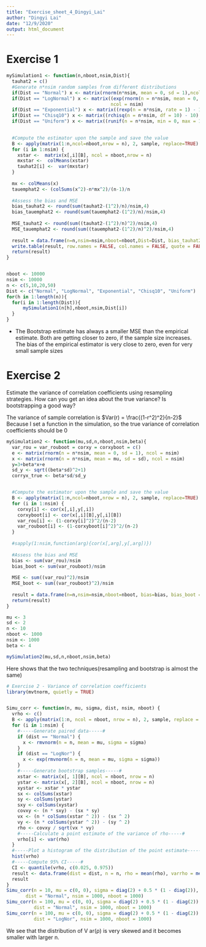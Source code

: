 ```yaml
---
title: "Exercise_sheet_4_Dingyi_Lai"
author: "Dingyi Lai"
date: "12/9/2020"
output: html_document
---
```


#   Exercise 1

```r
mySimulation1 <- function(n,nboot,nsim,Dist){
  tauhat2 = c()
  #Generate n*nsim random samples from different distributions
  if(Dist == "Normal") x <- matrix(rnorm(n*nsim, mean = 0, sd = 1),ncol = nsim)
  if(Dist == "LogNormal") x <- matrix((exp(rnorm(n = n*nsim, mean = 0, sd = 1)) - exp(1/2)) / sqrt(exp(1)*(exp(1)-1)),
                                      ncol = nsim)
  if(Dist == "Exponential") x <- matrix((rexp(n = n*nsim, rate = 1) - 1) / sqrt(1), ncol = nsim)
  if(Dist == "Chisq10") x <- matrix((rchisq(n = n*nsim, df = 10) - 10) / sqrt(20), ncol = nsim)
  if(Dist == "Uniform") x <- matrix((runif(n = n*nsim, min = 0, max = 1) - 1/2) / sqrt(1/12), ncol = nsim)
  

  #Compute the estimator upon the sample and save the value
  B <- apply(matrix(1:n,ncol=nboot,nrow = n), 2, sample, replace=TRUE)
  for (i in 1:nsim) {
    xstar <-  matrix(x[,i][B], ncol = nboot,nrow = n)
    mxstar <-  colMeans(xstar)
    tauhat2[i] <-  var(mxstar)
  }
  
  mx <- colMeans(x)
  tauemphat2 <- (colSums(x^2)-n*mx^2)/(n-1)/n
  
  #Assess the bias and MSE
  bias_tauhat2 <- round(sum(tauhat2-(1^2)/n)/nsim,4)
  bias_tauemphat2 <- round(sum(tauemphat2-(1^2)/n)/nsim,4)
  
  MSE_tauhat2 <- round(sum((tauhat2-(1^2)/n)^2)/nsim,4)
  MSE_tauemphat2 <- round(sum((tauemphat2-(1^2)/n)^2)/nsim,4)
  
  result = data.frame(n=n,nsim=nsim,nboot=nboot,Dist=Dist, bias_tauhat2=bias_tauhat2, bias_tauemphat2 = bias_tauemphat2, MSE_tauhat2 = MSE_tauhat2, MSE_tauemphat2 = MSE_tauemphat2)
  write.table(result, row.names = FALSE, col.names = FALSE, quote = FALSE, append = TRUE)
  return(result)
}


nboot <- 10000
nsim <- 10000
n <- c(5,10,20,50)
Dist <- c("Normal", "LogNormal", "Exponential", "Chisq10", "Uniform")
for(h in 1:length(n)){
  for(i in 1:length(Dist)){
      mySimulation1(n[h],nboot,nsim,Dist[i])
  }
}
```
-   The Bootstrap estimate has always a smaller MSE than the empirical estimate. Both are getting closer to zero, if the sample size increases. The bias of the empirical estimator is very close to zero, even for very small sample sizes

#   Exercise 2

Estimate the variance of correlation coefficients using resampling strategies. How can you get an idea about the true variance? Is bootstrapping a good way?

The variance of sample correlation is $Var(r) = \frac{(1-r^2)^2}{n-2}$
Because I set a function in the simulation, so the true variance of correlation coefficients should be 0


```r
mySimulation2 <- function(mu,sd,n,nboot,nsim,beta){
  var_rou = var_rouboot = corxy = corxyboot = c()
  e <- matrix(rnorm(n = n*nsim, mean = 0, sd = 1), ncol = nsim)
  x <- matrix(rnorm(n = n*nsim, mean = mu, sd = sd), ncol = nsim)
  y=3+beta*x+e
  sd_y <- sqrt((beta*sd)^2+1)
  corryx_true <- beta*sd/sd_y


  #Compute the estimator upon the sample and save the value
  B <- apply(matrix(1:n,ncol=nboot,nrow = n), 2, sample, replace=TRUE)
  for (i in 1:nsim) {
    corxy[i] <- cor(x[,i],y[,i])
    corxyboot[i] <- cor(x[,i][B],y[,i][B])
    var_rou[i] <- (1-corxy[i]^2)^2/(n-2)
    var_rouboot[i] <- (1-corxyboot[i]^2)^2/(n-2)
  }
  
  #sapply(1:nsim,function(arg){cor(x[,arg],y[,arg])})
  
  #Assess the bias and MSE
  bias <- sum(var_rou)/nsim
  bias_boot <- sum(var_rouboot)/nsim
  
  MSE <- sum((var_rou)^2)/nsim
  MSE_boot <- sum((var_rouboot)^2)/nsim
  
  result = data.frame(n=n,nsim=nsim,nboot=nboot, bias=bias, bias_boot = bias_boot, MSE = MSE, MSE_boot = MSE_boot)
  return(result)
}

mu <- 3
sd <- 2
n <- 10
nboot <- 1000
nsim <- 1000
beta <- 4

mySimulation2(mu,sd,n,nboot,nsim,beta)

```

Here shows that the two techniques(resampling and bootstrap is almost the same)

```r
# Exercise 2 - Variance of correlation coefficients
library(mvtnorm, quietly = TRUE)


Simu_corr <- function(n, mu, sigma, dist, nsim, nboot) {
  vrho <- c()
  B <- apply(matrix(1:n, ncol = nboot, nrow = n), 2, sample, replace = TRUE)
  for (i in 1:nsim) {
    #-----Generate paired data-----#
    if (dist == "Normal") {
      x <- rmvnorm(n = n, mean = mu, sigma = sigma)
    }
    if (dist == "LogNor") {
      x <- exp(rmvnorm(n = n, mean = mu, sigma = sigma))
    }
    #-----Generate bootstrap samples-----#
    xstar <- matrix(x[, 1][B], ncol = nboot, nrow = n)
    ystar <- matrix(x[, 2][B], ncol = nboot, nrow = n)
    xystar <- xstar * ystar
    sx <- colSums(xstar)
    sy <- colSums(ystar)
    sxy <- colSums(xystar)
    covxy <- (n * sxy) - (sx * sy)
    vx <- (n * colSums(xstar ^ 2)) - (sx ^ 2)
    vy <- (n * colSums(ystar ^ 2)) - (sy ^ 2)
    rho <- covxy / sqrt(vx * vy)
    #-----Calculate a point estimate of the variance of rho-----#
    vrho[i] <- var(rho)
  }
  #-----Plot a histogram of the distribution of the point estimate-----#
  hist(vrho)
  #-----Compute 95% CI-----#
  CI <- quantile(vrho, c(0.025, 0.975))
  result <- data.frame(dist = dist, n = n, rho = mean(rho), varrho = mean(vrho), lowerCI = CI[1], upperCI = CI[2])
  result
}
Simu_corr(n = 10, mu = c(0, 0), sigma = diag(2) + 0.5 * (1 - diag(2)),
       dist = "Normal", nsim = 1000, nboot = 1000)
Simu_corr(n = 100, mu = c(0, 0), sigma = diag(2) + 0.5 * (1 - diag(2)),
          dist = "Normal", nsim = 1000, nboot = 1000)
Simu_corr(n = 100, mu = c(0, 0), sigma = diag(2) + 0.5 * (1 - diag(2)),
          dist = "LogNor", nsim = 1000, nboot = 1000)
```

We see that the distribution of V ar(ρ) is very skewed and it becomes smaller with larger n.